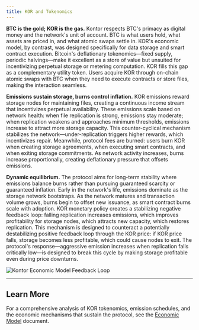 ```yaml
---
title: KOR and Tokenomics
---
```


**BTC is the gold; KOR is the gas.** Kontor respects BTC's primacy as digital money and the network's unit of account. BTC is what users hold, what assets are priced in, and what atomic swaps settle in. KOR's economic model, by contrast, was designed specifically for data storage and smart contract execution. Bitcoin's deflationary tokenomics—fixed supply, periodic halvings—make it excellent as a store of value but unsuited for incentivizing perpetual storage or metering computation. KOR fills this gap as a complementary utility token. Users acquire KOR through on-chain atomic swaps with BTC when they need to execute contracts or store files, making the interaction seamless.

**Emissions sustain storage, burns control inflation.** KOR emissions reward storage nodes for maintaining files, creating a continuous income stream that incentivizes perpetual availability. These emissions scale based on network health: when file replication is strong, emissions stay moderate; when replication weakens and approaches minimum thresholds, emissions increase to attract more storage capacity. This counter-cyclical mechanism stabilizes the network—under-replication triggers higher rewards, which incentivizes repair. Meanwhile, protocol fees are burned: users burn KOR when creating storage agreements, when executing smart contracts, and when exiting storage commitments. As network activity increases, burns increase proportionally, creating deflationary pressure that offsets emissions.

**Dynamic equilibrium.** The protocol aims for long-term stability where emissions balance burns rather than pursuing guaranteed scarcity or guaranteed inflation. Early in the network's life, emissions dominate as the storage network bootstraps. As the network matures and transaction volume grows, burns begin to offset new issuance, as smart contract burns scale with adoption. KOR monetary policy creates a stabilizing negative feedback loop: falling replication increases emissions, which improves profitability for storage nodes, which attracts new capacity, which restores replication. This mechanism is designed to counteract a potentially destabilizing positive feedback loop through the KOR price: if KOR price falls, storage becomes less profitable, which could cause nodes to exit. The protocol's response—aggressive emission increases when replication falls critically low—is designed to break this cycle by making storage profitable even during price downturns.

![Kontor Economic Model Feedback Loop](/img/economic-feedback-loop.svg)

---

## Learn More

For a comprehensive analysis of KOR tokenomics, emission schedules, and the economic mechanisms that sustain the protocol, see the [Economic Model](/docs/kontor/resources/economic-model) document.
